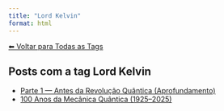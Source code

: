 ```yaml
---
title: "Lord Kelvin"
format: html
---
```


[⬅ Voltar para Todas as Tags](../tags.qmd)

## Posts com a tag **Lord Kelvin**

- [Parte 1 — Antes da Revolução Quântica (Aprofundamento)](/posts/fisica/parte-1-mecanica-quantica.html)
- [100 Anos da Mecânica Quântica (1925–2025)](/posts/fisica/100-anos-mecanica-quantica.html)

